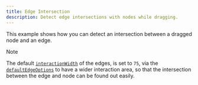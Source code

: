 ```yaml
---
title: Edge Intersection
description: Detect edge intersections with nodes while dragging.
---
```



This example shows how you can detect an intersection between a dragged node and an edge.

> [!NOTE]
>
> The default [`interactionWidth`](/api-reference/types/default-edge-options#interaction-width) of the edges, is set to `75`, via the [`defaultEdgeOptions`](/api-reference/react-flow#default-edge-options) to have a wider interaction area, so that the intersection between the edge and node can be found out easily.

<RemoteCodeViewer route="examples/edges/edge-intersection" framework="react" />
